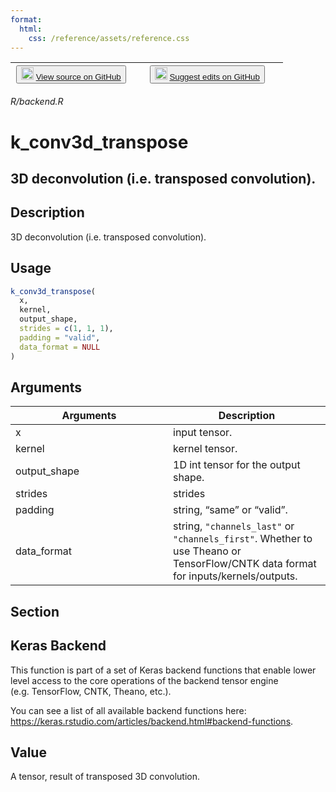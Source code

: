 ```yaml
---
format:
  html:
    css: /reference/assets/reference.css
---
```


| <button class="button"> ![](/reference/assets/GitHub-Mark-32px.png){width="20"} [View source on GitHub](https://github.com/rstudio/keras//blob/main/R/backend.R) </button> | <button class="button"> ![](/reference/assets/GitHub-Mark-32px.png){width="20"} [Suggest edits on GitHub](https://github.com/rstudio/keras//edit/main/R/backend.R) </button> |
|:------------------------------:|:--------------------------------------:|

*R/backend.R*

# k_conv3d_transpose

## 3D deconvolution (i.e. transposed convolution).

## Description
3D deconvolution (i.e. transposed convolution). 


## Usage
```r
k_conv3d_transpose( 
  x, 
  kernel, 
  output_shape, 
  strides = c(1, 1, 1), 
  padding = "valid", 
  data_format = NULL 
) 
```

## Arguments
|Arguments|Description|
|---|---|
| x | input tensor. |
| kernel | kernel tensor. |
| output_shape | 1D int tensor for the output shape. |
| strides | strides |
| padding | string, "same" or "valid". |
| data_format | string, `"channels_last"` or `"channels_first"`. Whether to use Theano or TensorFlow/CNTK data format for inputs/kernels/outputs. |


## Section

## Keras Backend

This function is part of a set of Keras backend functions that enable lower level access to the core operations of the backend tensor engine (e.g. TensorFlow, CNTK, Theano, etc.). 

You can see a list of all available backend functions here: [https://keras.rstudio.com/articles/backend.html#backend-functions](https://keras.rstudio.com/articles/backend.html#backend-functions). 

## Value
A tensor, result of transposed 3D convolution. 




